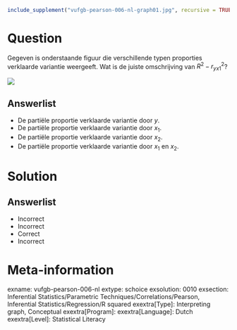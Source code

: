 ```r
include_supplement("vufgb-pearson-006-nl-graph01.jpg", recursive = TRUE)
```

Question
========

Gegeven is onderstaande figuur die verschillende typen proporties verklaarde variantie weergeeft. Wat is de juiste omschrijving van $R^{2}-r^{2}_{yx1}$? 

![](vufgb-pearson-006-nl-graph01.jpg)
  
Answerlist
----------
* De partiële proportie verklaarde variantie door *y*. 
* De partiële proportie verklaarde variantie door $x_{1}$.
* De partiële proportie verklaarde variantie door $x_{2}$. 
* De partiële proportie verklaarde variantie door $x_{1}$ en $x_{2}$.


Solution
========

Answerlist
----------
* Incorrect
* Incorrect
* Correct
* Incorrect

Meta-information
================
exname: vufgb-pearson-006-nl
extype: schoice
exsolution: 0010
exsection: Inferential Statistics/Parametric Techniques/Correlations/Pearson, Inferential Statistics/Regression/R squared
exextra[Type]: Interpreting graph, Conceptual
exextra[Program]: 
exextra[Language]: Dutch
exextra[Level]: Statistical Literacy

